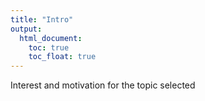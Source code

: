 ```yaml
---
title: "Intro"
output: 
  html_document:
    toc: true
    toc_float: true
---
```


Interest and motivation for the topic selected